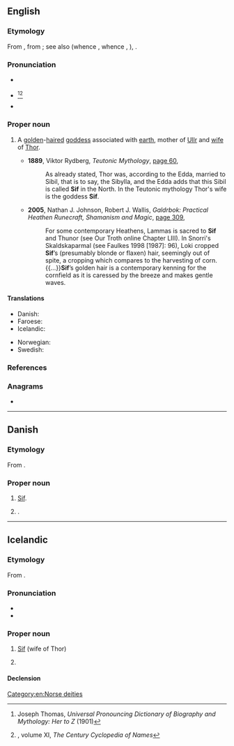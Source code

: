 {{also|sif|šif|šíf}}
==English==
{{wikipedia}}

===Etymology===
From {{der|en|non|-}}, from {{m|non|sif||kindred, kinswoman}}; see also {{cog|ang|sibb||kinship}} (whence {{cog|enm|sib||having kinship; kinsmen}}, whence {{cog|en|sib}}, {{m|en|sibling}}), {{cog|de|Sippe||tribe}}.

===Pronunciation===
* {{IPA|en|/sɪf/}} {{q|anglicized}}
* {{q|approximating the Old Norse pronunciation}} {{IPAchar|/siːf/|lang=en}}<ref>Joseph Thomas, ''Universal Pronouncing Dictionary of Biography and Mythology: Her to Z'' (1901)</ref><ref>{{R:Century 1911}}, volume XI, ''The Century Cyclopedia of Names''</ref><!--and per WP also ''Random House Webster's Unabridged Dictionary''-->
* {{rhymes|en|ɪf|iːf|s=1}}

===Proper noun===
{{en-proper noun}}

# {{lb|en|Norse mythology}} A [[golden]]-[[hair]]ed [[goddess]] associated with [[earth]], mother of [[Ullr]] and [[wife]] of [[Thor]].
#* '''1889''', Viktor Rydberg, ''Teutonic Mythology'', [http://books.google.com.au/books?id=ZHnXAAAAMAAJ&q=%22sif%22&dq=%22sif%22&hl=en&sa=X&ei=9g40U4aLL4yYlQXYtYGABQ&redir_esc=y page 60],
#*: As already stated, Thor was, according to the Edda, married to Sibil, that is to say, the Sibylla, and the Edda adds that this Sibil is called '''Sif''' in the North. In the Teutonic mythology Thor's wife is the goddess '''Sif'''.
#* '''2005''', Nathan J. Johnson, Robert J. Wallis, ''Galdrbok: Practical Heathen Runecraft, Shamanism and Magic'', [http://books.google.com.au/books?id=iMj51FunVVIC&pg=PA309&dq=%22sif%22&hl=en&sa=X&ei=ggg0U5njMMvbkAXsooHIBw&redir_esc=y#v=onepage&q=%22sif%22&f=false page 309],
#*: For some contemporary Heathens, Lammas is sacred to '''Sif''' and Thunor (see Our Troth online Chapter LIII). In Snorri's Skaldskaparmal (see Faulkes 1998 [1987]: 96), Loki cropped '''Sif'''’s (presumably blonde or flaxen) hair, seemingly out of spite, a cropping which compares to the harvesting of corn.{{...}}'''Sif'''’s golden hair is a contemporary kenning for the cornfield as it is caressed by the breeze and makes gentle waves.

====Translations====
{{trans-top|wife of Thor}}
* Danish: {{t|da|Sif}}
* Faroese: {{t|fo|Siv|f}}
* Icelandic: {{t+|is|Sif|f}}
{{trans-mid}}
* Norwegian: {{t+|no|Siv}}
* Swedish: {{t+|sv|Siv}}
{{trans-bottom}}

===References===
<references/>

===Anagrams===
* {{anagrams|en|a=fis|FIS|IFS|IFs|ISF|ifs}}

[[Category:en:Norse deities]]

----

==Danish==

===Etymology===
From {{der|da|non|Sif}}.

===Proper noun===
{{head|da|proper noun}}

# {{lb|da|Norse mythology}} [[#English|Sif]].
# {{given name|da|female}}.

----

==Icelandic==

===Etymology===
From {{der|is|non|Sif}}.

===Pronunciation===
* {{IPA|is|/sɪːv/}}
* {{rhymes|is|ɪːv|s=1}}

===Proper noun===
{{head|is|proper noun|g=f}}

# {{lb|is|Norse mythology}} [[#English|Sif]] (wife of Thor)
# {{given name|is|female}}

====Declension====
{{is-decl-noun-f-s1|S|i|f|j=j|def=-|pl=-}}